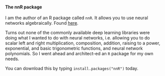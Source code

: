 #### The nnR package

I am the author of an R package called `nnR`. It allows you to use neural networks algebraically. Found [here](https://cran.r-project.org/web/packages/nnR/index.html).

Turns out none of the commonly available deep learning libraries were doing what I wanted to do with neural networks, i.e. allowing you to do scalar left and right multiplication, composition, addition, raising to a power, exponential, and basic trigonometric functions, and neural network polynomials. So I went ahead and architect-ed an `R` package for my own needs.

You can download this by typing `install.packages("nnR")` today.
